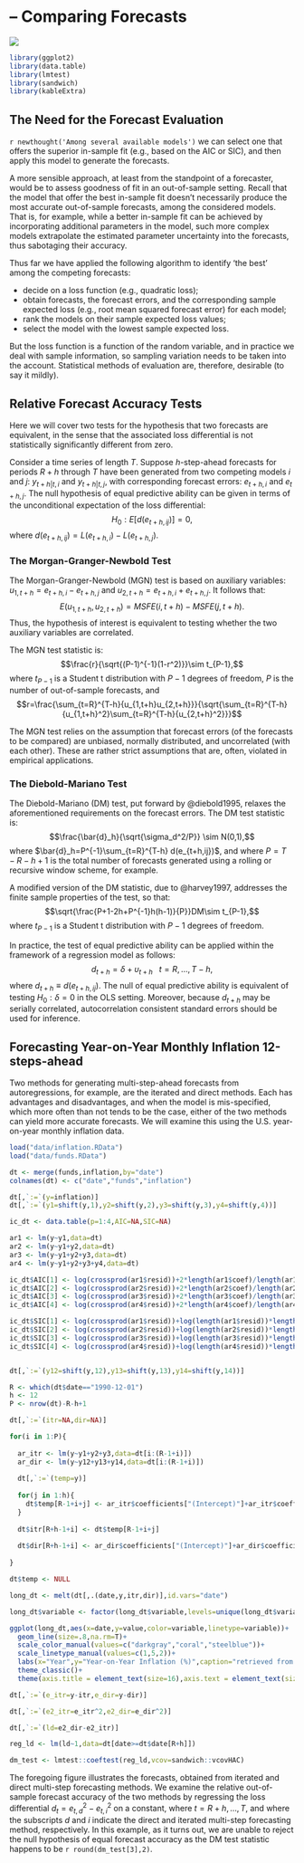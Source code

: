 # &ndash; Comparing Forecasts
![](art/evaluation.png)

```r
library(ggplot2)
library(data.table)
library(lmtest)
library(sandwich)
library(kableExtra)
```

## The Need for the Forecast Evaluation

`r newthought('Among several available models')` we can select one that offers the superior in-sample fit (e.g., based on the AIC or SIC), and then apply this model to generate the forecasts. 

A more sensible approach, at least from the standpoint of a forecaster, would be to assess goodness of fit in an out-of-sample setting. Recall that the model that offer the best in-sample fit doesn't necessarily produce the most accurate out-of-sample forecasts, among the considered models. That is, for example, while a better in-sample fit can be achieved by incorporating additional parameters in the model, such more complex models extrapolate the estimated parameter uncertainty into the forecasts, thus sabotaging their accuracy.

Thus far we have applied the following algorithm to identify 'the best' among the competing forecasts:

- decide on a loss function (e.g., quadratic loss);
- obtain forecasts, the forecast errors, and the corresponding sample expected loss (e.g., root mean squared forecast error) for each model;
- rank the models on their sample expected loss values;
- select the model with the lowest sample expected loss.

But the loss function is a function of the random variable, and in practice we deal with sample information, so sampling variation needs to be taken into the account. Statistical methods of evaluation are, therefore, desirable (to say it mildly).

## Relative Forecast Accuracy Tests

Here we will cover two tests for the hypothesis that two forecasts are equivalent, in the sense that the associated loss differential is not statistically significantly different from zero.

Consider a time series of length $T$. Suppose $h$-step-ahead forecasts for periods $R+h$ through $T$ have been generated from two competing models $i$ and $j$: $y_{t+h|t,i}$ and $y_{t+h|t,j}$, with corresponding forecast errors: $e_{t+h,i}$ and $e_{t+h,j}$. The null hypothesis of equal predictive ability can be given in terms of the unconditional expectation of the loss differential: $$H_0: E\left[d(e_{t+h,ij})\right] = 0,$$ where $d(e_{t+h,ij}) = L(e_{t+h,i})-L(e_{t+h,j})$.


### The Morgan-Granger-Newbold Test

The Morgan-Granger-Newbold (MGN) test is based on auxiliary variables: $u_{1,t+h} = e_{t+h,i}-e_{t+h,j}$ and $u_{2,t+h} = e_{t+h,i}+e_{t+h,j}$. It follows that: $$E(u_{1,t+h},u_{2,t+h}) = MSFE(i,t+h)-MSFE(j,t+h).$$ Thus, the hypothesis of interest is equivalent to testing whether the two auxiliary variables are correlated.

The MGN test statistic is: $$\frac{r}{\sqrt{(P-1)^{-1}(1-r^2)}}\sim t_{P-1},$$ where $t_{P-1}$ is a Student t distribution with $P-1$ degrees of freedom, $P$ is the number of out-of-sample forecasts, and $$r=\frac{\sum_{t=R}^{T-h}{u_{1,t+h}u_{2,t+h}}}{\sqrt{\sum_{t=R}^{T-h}{u_{1,t+h}^2}\sum_{t=R}^{T-h}{u_{2,t+h}^2}}}$$

The MGN test relies on the assumption that forecast errors (of the forecasts to be compared) are unbiased, normally distributed, and uncorrelated (with each other). These are rather strict assumptions that are, often, violated in empirical applications.
		

### The Diebold-Mariano Test

The Diebold-Mariano (DM) test, put forward by @diebold1995, relaxes the aforementioned requirements on the forecast errors. The DM test statistic is: $$\frac{\bar{d}_h}{\sqrt{\sigma_d^2/P}} \sim N(0,1),$$ where $\bar{d}_h=P^{-1}\sum_{t=R}^{T-h} d(e_{t+h,ij})$, and where $P=T-R-h+1$ is the total number of forecasts generated using a rolling or recursive window scheme, for example.

A modified version of the DM statistic, due to @harvey1997, addresses the finite sample properties of the test, so that: $$\sqrt{\frac{P+1-2h+P^{-1}h(h-1)}{P}}DM\sim t_{P-1},$$ where $t_{P-1}$ is a Student t distribution with $P-1$ degrees of freedom.

In practice, the test of equal predictive ability can be applied within the framework of a regression model as follows: $$d_{t+h} = \delta + \upsilon_{t+h}\;~~t = R,\ldots,T-h,$$ where $d_{t+h} \equiv d(e_{t+h,ij})$. The null of equal predictive ability is equivalent of testing $H_0: \delta = 0$ in the OLS setting. Moreover, because $d_{t+h}$ may be serially correlated, autocorrelation consistent standard errors should be used for inference.


## Forecasting Year-on-Year Monthly Inflation 12-steps-ahead

Two methods for generating multi-step-ahead forecasts from autoregressions, for example, are the iterated and direct methods. Each has advantages and disadvantages, and when the model is mis-specified, which more often than not tends to be the case, either of the two methods can yield more accurate forecasts. We will examine this using the U.S. year-on-year monthly inflation data.

```r
load("data/inflation.RData")
load("data/funds.RData")

dt <- merge(funds,inflation,by="date")
colnames(dt) <- c("date","funds","inflation")

dt[,`:=`(y=inflation)]
dt[,`:=`(y1=shift(y,1),y2=shift(y,2),y3=shift(y,3),y4=shift(y,4))]

ic_dt <- data.table(p=1:4,AIC=NA,SIC=NA)

ar1 <- lm(y~y1,data=dt)
ar2 <- lm(y~y1+y2,data=dt)
ar3 <- lm(y~y1+y2+y3,data=dt)
ar4 <- lm(y~y1+y2+y3+y4,data=dt)

ic_dt$AIC[1] <- log(crossprod(ar1$resid))+2*length(ar1$coef)/length(ar1$resid)
ic_dt$AIC[2] <- log(crossprod(ar2$resid))+2*length(ar2$coef)/length(ar2$resid)
ic_dt$AIC[3] <- log(crossprod(ar3$resid))+2*length(ar3$coef)/length(ar3$resid)
ic_dt$AIC[4] <- log(crossprod(ar4$resid))+2*length(ar4$coef)/length(ar4$resid)

ic_dt$SIC[1] <- log(crossprod(ar1$resid))+log(length(ar1$resid))*length(ar1$coef)/length(ar1$resid)
ic_dt$SIC[2] <- log(crossprod(ar2$resid))+log(length(ar2$resid))*length(ar2$coef)/length(ar2$resid)
ic_dt$SIC[3] <- log(crossprod(ar3$resid))+log(length(ar3$resid))*length(ar3$coef)/length(ar3$resid)
ic_dt$SIC[4] <- log(crossprod(ar4$resid))+log(length(ar4$resid))*length(ar4$coef)/length(ar4$resid)


dt[,`:=`(y12=shift(y,12),y13=shift(y,13),y14=shift(y,14))]

R <- which(dt$date=="1990-12-01")
h <- 12
P <- nrow(dt)-R-h+1

dt[,`:=`(itr=NA,dir=NA)]

for(i in 1:P){
  
  ar_itr <- lm(y~y1+y2+y3,data=dt[i:(R-1+i)])
  ar_dir <- lm(y~y12+y13+y14,data=dt[i:(R-1+i)])
  
  dt[,`:=`(temp=y)]
  
  for(j in 1:h){
    dt$temp[R-1+i+j] <- ar_itr$coefficients["(Intercept)"]+ar_itr$coefficients["y1"]*dt$temp[R-1+i+j-1]+ar_itr$coefficients["y2"]*dt$temp[R-1+i+j-2]+ar_itr$coefficients["y3"]*dt$temp[R-1+i+j-3]
  }
  
  dt$itr[R+h-1+i] <- dt$temp[R-1+i+j]
    
  dt$dir[R+h-1+i] <- ar_dir$coefficients["(Intercept)"]+ar_dir$coefficients["y12"]*dt$y[R+h-1+i-1]+ar_dir$coefficients["y13"]*dt$y[R+h-1+i-2]+ar_dir$coefficients["y14"]*dt$y[R+h-1+i-3]
  
}

dt$temp <- NULL

long_dt <- melt(dt[,.(date,y,itr,dir)],id.vars="date")

long_dt$variable <- factor(long_dt$variable,levels=unique(long_dt$variable),labels=c("observed","iterated","direct"))

ggplot(long_dt,aes(x=date,y=value,color=variable,linetype=variable))+
  geom_line(size=.8,na.rm=T)+
  scale_color_manual(values=c("darkgray","coral","steelblue"))+
  scale_linetype_manual(values=c(1,5,2))+
  labs(x="Year",y="Year-on-Year Inflation (%)",caption="retrieved from FRED, Federal Reserve Bank of St. Louis\nhttps://fred.stlouisfed.org/series/CPIAUCNS")+
  theme_classic()+
  theme(axis.title = element_text(size=16),axis.text = element_text(size=14),legend.position="top",legend.title=element_blank(),legend.text=element_text(size=16))

dt[,`:=`(e_itr=y-itr,e_dir=y-dir)]

dt[,`:=`(e2_itr=e_itr^2,e2_dir=e_dir^2)]

dt[,`:=`(ld=e2_dir-e2_itr)]

reg_ld <- lm(ld~1,data=dt[date>=dt$date[R+h]])

dm_test <- lmtest::coeftest(reg_ld,vcov=sandwich::vcovHAC)
```

The foregoing figure illustrates the forecasts, obtained from iterated and direct multi-step forecasting methods. We examine the relative out-of-sample forecast accuracy of the two methods by regressing the loss differential $d_t=e_{t,d}^2-e_{t,i}^2$ on a constant, where $t=R+h,\ldots,T$, and where the subscripts $d$ and $i$ indicate the direct and iterated multi-step forecasting method, respectively. In this example, as it turns out, we are unable to reject the null hypothesis of equal forecast accuracy as the DM test statistic happens to be `r round(dm_test[3],2)`.

